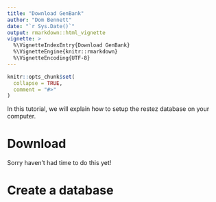 ```yaml
---
title: "Download GenBank"
author: "Dom Bennett"
date: "`r Sys.Date()`"
output: rmarkdown::html_vignette
vignette: >
  %\VignetteIndexEntry{Download GenBank}
  %\VignetteEngine{knitr::rmarkdown}
  %\VignetteEncoding{UTF-8}
---
```


```r
knitr::opts_chunk$set(
  collapse = TRUE,
  comment = "#>"
)
```

In this tutorial, we will explain how to setup the restez database on your computer. 

# Download

Sorry haven't had time to do this yet!

# Create a database


